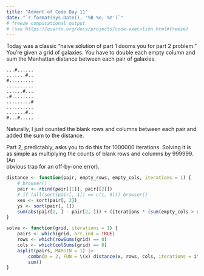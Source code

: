 ```yaml
---
title: "Advent of Code Day 11"
date: "`r format(Sys.Date(), '%B %e, %Y')`"
# freeze computational output
# (see https://quarto.org/docs/projects/code-execution.html#freeze)
---
```


Today was a classic "naive solution of part 1 dooms you for part 2 problem."
You're given a grid of galaxies. You have to double each empty column and 
sum the Manhattan distance between each pair of galaxies.


```
...#......
.......#..
#.........
..........
......#...
.#........
.........#
..........
.......#..
#...#.....
```

Naturally, I just counted the blank rows and columns between each pair and 
added the sum to the distance.

Part 2, predictably, asks you to do this for 1000000 iterations. Solving it is 
as simple as multiplying the counts of blank rows and columns by 999999. (An  
obvious trap for an off-by-one error).

```r
distance <- function(pair, empty_rows, empty_cols, iterations = 1) {
    # browser()
    pair <- rbind(pair[[1]], pair[[2]])
    # if (all(sort(pair[, 1]) == c(1, 9))) browser()
    xes <- sort(pair[, 2])
    ys <- sort(pair[, 1])
    sum(abs(pair[1, ] - pair[2, ])) + (iterations * (sum(empty_cols > xes[[1]] & empty_cols < xes[[2]]) + sum(empty_rows > ys[[1]] & empty_rows < ys[[2]])))
}

solve <- function(grid, iterations = 1) {
    pairs <- which(grid, arr.ind = TRUE)
    rows <- which(rowSums(grid) == 0)
    cols <- which(colSums(grid) == 0)
    asplit(pairs, MARGIN = 1) |>
        combn(m = 2, FUN = \(x) distance(x, rows, cols, iterations = iterations)) |>
        sum()
}
```
